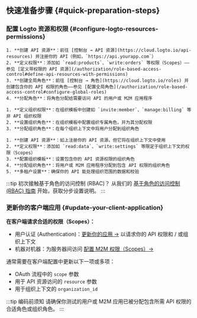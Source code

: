 
## 快速准备步骤 \{#quick-preparation-steps}

### 配置 Logto 资源和权限 \{#configure-logto-resources-permissions}

<Tabs groupId="permission-models">
  <TabItem value="global-api-resources" label="全局 API 资源">

    1. **创建 API 资源**：前往 [控制台 → API 资源](https://cloud.logto.io/api-resources) 并注册你的 API（例如，`https://api.yourapp.com`）
    2. **定义权限**：添加如 `read:products`、`write:orders` 等权限（Scopes）——参见 [定义带权限的 API 资源](/authorization/role-based-access-control#define-api-resources-with-permissions)
    3. **创建全局角色**：前往 [控制台 → 角色](https://cloud.logto.io/roles) 并创建包含你的 API 权限的角色——参见 [配置全局角色](/authorization/role-based-access-control#configure-global-roles)
    4. **分配角色**：将角色分配给需要访问 API 的用户或 M2M 应用程序

  </TabItem>
  <TabItem value="organization-permissions" label="组织（非 API）权限">

    1. **定义组织权限**：在组织模板中创建如 `invite:member`、`manage:billing` 等非 API 组织权限
    2. **设置组织角色**：在组织模板中配置组织专属角色，并为其分配权限
    3. **分配组织角色**：在每个组织上下文中将用户分配到组织角色

  </TabItem>
  <TabItem value="organization-level-api-resources" label="组织级 API 资源">

    1. **创建 API 资源**：如上注册你的 API 资源，但它将在组织上下文中使用
    2. **定义权限**：添加如 `read:data`、`write:settings` 等限定于组织上下文的权限（Scopes）
    3. **配置组织模板**：设置包含你的 API 资源权限的组织角色
    4. **分配组织角色**：将用户或 M2M 应用程序分配到包含 API 权限的组织角色
    5. **多租户设置**：确保你的 API 能处理组织范围的数据和校验

  </TabItem>
</Tabs>

:::tip 初次接触基于角色的访问控制 (RBAC)？
从我们的 [基于角色的访问控制 (RBAC) 指南](/authorization/role-based-access-control) 开始，获取分步设置说明。
:::

### 更新你的客户端应用 \{#update-your-client-application}

**在客户端请求合适的权限（Scopes）：**

- 用户认证 (Authentication)：[更新你的应用 →](/quick-starts) 以请求你的 API 权限和 / 或组织上下文
- 机器对机器：为服务器间访问 [配置 M2M 权限（Scopes）→](/quick-starts/m2m)

通常需要在客户端配置中更新以下一项或多项：

- OAuth 流程中的 `scope` 参数
- 用于 API 资源访问的 `resource` 参数
- 用于组织上下文的 `organization_id`

:::tip 编码前须知
请确保你测试的用户或 M2M 应用已被分配包含所需 API 权限的合适角色或组织角色。
:::
